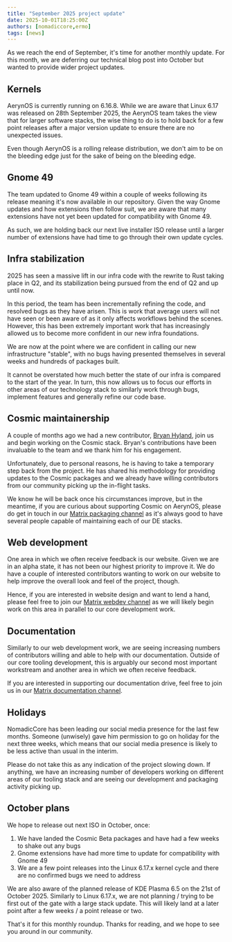 ```yaml
---
title: "September 2025 project update"
date: 2025-10-01T18:25:00Z
authors: [nomadiccore,ermo]
tags: [news]
---
```



As we reach the end of September, it's time for another monthly update. For this month, we are deferring our technical blog post into October but wanted to provide wider project updates.

## Kernels

AerynOS is currently running on 6.16.8. While we are aware that Linux 6.17 was released on 28th September 2025, the AerynOS team takes the view that for larger software stacks, the wise thing to do is to hold back for a few point releases after a major version update to ensure there are no unexpected issues.

Even though AerynOS is a rolling release distribution, we don't aim to be on the bleeding edge just for the sake of being on the bleeding edge.

## Gnome 49

The team updated to Gnome 49 within a couple of weeks following its release meaning it's now available in our repository. Given the way Gnome updates and how extensions then follow suit, we are aware that many extensions have not yet been updated for compatibility with Gnome 49.

As such, we are holding back our next live installer ISO release until a larger number of extensions have had time to go through their own update cycles.

## Infra stabilization

2025 has seen a massive lift in our infra code with the rewrite to Rust taking place in Q2, and its stabilization being pursued from the end of Q2 and up until now.

In this period, the team has been incrementally refining the code, and resolved bugs as they have arisen. This is work that average users will not have seen or been aware of as it only affects workflows behind the scenes. However, this has been extremely important work that has increasingly allowed us to become more confident in our new infra foundations.

We are now at the point where we are confident in calling our new infrastructure "stable", with no bugs having presented themselves in several weeks and hundreds of packages built. 

It cannot be overstated how much better the state of our infra is compared to the start of the year. In turn, this now allows us to focus our efforts in other areas of our technology stack to similarly work through bugs, implement features and generally refine our code base.

## Cosmic maintainership

A couple of months ago we had a new contributor, [Bryan Hyland](https://github.com/bhh32), join us and begin working on the Cosmic stack. Bryan's contributions have been invaluable to the team and we thank him for his engagement.

Unfortunately, due to personal reasons, he is having to take a temporary step back from the project. He has shared his methodology for providing updates to the Cosmic packages and we already have willing contributors from our community picking up the in-flight tasks.

We know he will be back once his circumstances improve, but in the meantime, if you are curious about supporting Cosmic on AerynOS, please do get in touch in our [Matrix packaging channel](https://matrix.to/#/#AerynOS-Packaging:matrix.org) as it's always good to have several people capable of maintaining each of our DE stacks.

## Web development

One area in which we often receive feedback is our website. Given we are in an alpha state, it has not been our highest priority to improve it. We do have a couple of interested contributors wanting to work on our website to help improve the overall look and feel of the project, though.

Hence, if you are interested in website design and want to lend a hand, please feel free to join our [Matrix webdev channel](https://matrix.to/#/#AerynOS-web:matrix.org) as we will likely begin work on this area in parallel to our core development work.

## Documentation

Similarly to our web development work, we are seeing increasing numbers of contributors willing and able to help with our documentation. Outside of our core tooling development, this is arguably our second most important workstream and another area in which we often receive feedback.

If you are interested in supporting our documentation drive, feel free to join us in our [Matrix documentation channel](https://matrix.to/#/#aerynos-documentation:matrix.org).

## Holidays

NomadicCore has been leading our social media presence for the last few months. Someone (unwisely) gave him permission to go on holiday for the next three weeks, which means that our social media presence is likely to be less active than usual in the interim.

Please do not take this as any indication of the project slowing down. If anything, we have an increasing number of developers working on different areas of our tooling stack and are seeing our development and packaging activity picking up.

## October plans

We hope to release out next ISO in October, once:

1) We have landed the Cosmic Beta packages and have had a few weeks to shake out any bugs
2) Gnome extensions have had more time to update for compatibility with Gnome 49
3) We are a few point releases into the Linux 6.17.x kernel cycle and there are no confirmed bugs we need to address

We are also aware of the planned release of KDE Plasma 6.5 on the 21st of October 2025. Similarly to Linux 6.17.x, we are not planning / trying to be first out of the gate with a large stack update. This will likely land at a later point after a few weeks / a point release or two.

That's it for this monthly roundup. Thanks for reading, and we hope to see you around in our community.
